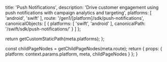 
  title: 'Push Notifications',
  description: 'Drive customer engagement using push notifications with campaign analytics and targeting',
  platforms: [
    'android',
    'swift'
  ],
  route: '/gen1/[platform]/sdk/push-notifications',
  canonicalObjects: [
    {
      platforms: [
        'swift',
        'android'
      ],
      canonicalPath: '/swift/sdk/push-notifications/'
    }
  ]
};

  return getCustomStaticPath(meta.platforms);
};

  const childPageNodes = getChildPageNodes(meta.route);
  return {
    props: {
      platform: context.params.platform,
      meta,
      childPageNodes
    }
  };
}

<Overview childPageNodes={props.childPageNodes} />
